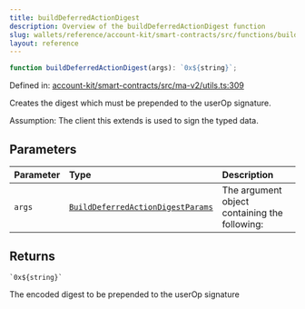 ```yaml
---
title: buildDeferredActionDigest
description: Overview of the buildDeferredActionDigest function
slug: wallets/reference/account-kit/smart-contracts/src/functions/buildDeferredActionDigest
layout: reference
---
```


```ts
function buildDeferredActionDigest(args): `0x${string}`;
```

Defined in: [account-kit/smart-contracts/src/ma-v2/utils.ts:309](https://github.com/alchemyplatform/aa-sdk/blob/49e74eee8606f480b200b4612d00d950da8a8742/account-kit/smart-contracts/src/ma-v2/utils.ts#L309)

Creates the digest which must be prepended to the userOp signature.

Assumption: The client this extends is used to sign the typed data.

## Parameters

| Parameter | Type                                                                                     | Description                                   |
| :-------- | :--------------------------------------------------------------------------------------- | :-------------------------------------------- |
| `args`    | [`BuildDeferredActionDigestParams`](../type-aliases/BuildDeferredActionDigestParams.mdx) | The argument object containing the following: |

## Returns

`` `0x${string}` ``

The encoded digest to be prepended to the userOp signature
